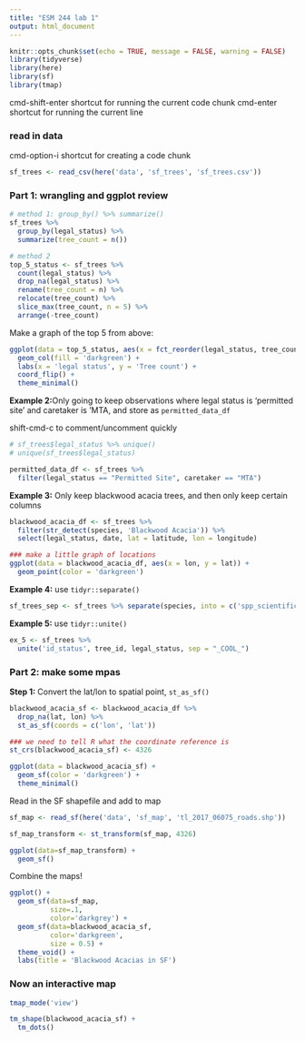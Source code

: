 ```yaml
---
title: "ESM 244 lab 1"
output: html_document
---
```


```r
knitr::opts_chunk$set(echo = TRUE, message = FALSE, warning = FALSE)
library(tidyverse)
library(here)
library(sf)
library(tmap)
```
cmd-shift-enter shortcut for running the current code chunk
cmd-enter shortcut for running the current line

### read in data

cmd-option-i shortcut for creating a code chunk
```r
sf_trees <- read_csv(here('data', 'sf_trees', 'sf_trees.csv'))
```

### Part 1: wrangling and ggplot review

```r
# method 1: group_by() %>% summarize()
sf_trees %>% 
  group_by(legal_status) %>% 
  summarize(tree_count = n())

# method 2
top_5_status <- sf_trees %>% 
  count(legal_status) %>% 
  drop_na(legal_status) %>% 
  rename(tree_count = n) %>% 
  relocate(tree_count) %>% 
  slice_max(tree_count, n = 5) %>% 
  arrange(-tree_count)
```

Make a graph of the top 5 from above:

```r
ggplot(data = top_5_status, aes(x = fct_reorder(legal_status, tree_count), y = tree_count)) +
  geom_col(fill = 'darkgreen') +
  labs(x = 'legal status', y = 'Tree count') +
  coord_flip() +
  theme_minimal()
```

**Example 2:**Only going to keep observations where legal status is 'permitted site' and caretaker is 'MTA, and store as `permitted_data_df`

shift-cmd-c to comment/uncomment quickly

```r
# sf_trees$legal_status %>% unique()
# unique(sf_trees$legal_status)

permitted_data_df <- sf_trees %>% 
  filter(legal_status == "Permitted Site", caretaker == "MTA")
```

**Example 3:** Only keep blackwood acacia trees, and then only keep certain columns

```r
blackwood_acacia_df <- sf_trees %>% 
  filter(str_detect(species, 'Blackwood Acacia')) %>% 
  select(legal_status, date, lat = latitude, lon = longitude)

### make a little graph of locations
ggplot(data = blackwood_acacia_df, aes(x = lon, y = lat)) +
  geom_point(color = 'darkgreen')
```
**Example 4:** use `tidyr::separate()`
```r
sf_trees_sep <- sf_trees %>% separate(species, into = c('spp_scientific', 'spp_common'), sep = ' :: ')
```

**Example 5:** use `tidyr::unite()`

```r
ex_5 <- sf_trees %>% 
  unite('id_status', tree_id, legal_status, sep = "_COOL_")
```


### Part 2: make some mpas

**Step 1:** Convert the lat/lon to spatial point, `st_as_sf()`

```r
blackwood_acacia_sf <- blackwood_acacia_df %>% 
  drop_na(lat, lon) %>% 
  st_as_sf(coords = c('lon', 'lat'))

### we need to tell R what the coordinate reference is
st_crs(blackwood_acacia_sf) <- 4326 

ggplot(data = blackwood_acacia_sf) +
  geom_sf(color = 'darkgreen') +
  theme_minimal()
```

Read in the SF shapefile and add to map

```r
sf_map <- read_sf(here('data', 'sf_map', 'tl_2017_06075_roads.shp'))

sf_map_transform <- st_transform(sf_map, 4326)

ggplot(data=sf_map_transform) +
  geom_sf()
```

Combine the maps!

```r
ggplot() +
  geom_sf(data=sf_map,
          size=.1,
          color='darkgrey') +
  geom_sf(data=blackwood_acacia_sf,
          color='darkgreen',
          size = 0.5) +
  theme_void() +
  labs(title = 'Blackwood Acacias in SF')
```

### Now an interactive map

```r
tmap_mode('view')

tm_shape(blackwood_acacia_sf) +
  tm_dots()
```






